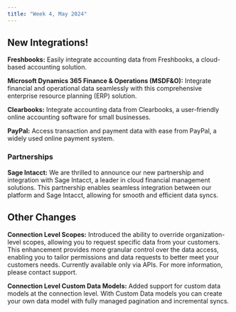 ```yaml
---
title: "Week 4, May 2024"
---
```


## New Integrations!

**Freshbooks:** Easily integrate accounting data from Freshbooks, a cloud-based accounting solution.

**Microsoft Dynamics 365 Finance & Operations (MSDF&O):** Integrate financial and operational data seamlessly with this comprehensive enterprise resource planning (ERP) solution.

**Clearbooks:** Integrate accounting data from Clearbooks, a user-friendly online accounting software for small businesses.

**PayPal:** Access transaction and payment data with ease from PayPal, a widely used online payment system.

### Partnerships

**Sage Intacct:** We are thrilled to announce our new partnership and integration with Sage Intacct, a leader in cloud financial management solutions. This partnership enables seamless integration between our platform and Sage Intacct, allowing for smooth and efficient data syncs.

## Other Changes

**Connection Level Scopes:** Introduced the ability to override organization-level scopes, allowing you to request specific data from your customers. This enhancement provides more granular control over the data access, enabling you to tailor permissions and data requests to better meet your customers needs. Currently available only via APIs. For more information, please contact support.

**Connection Level Custom Data Models:** Added support for custom data models at the connection level. With Custom Data models you can create your own data model with fully managed pagination and incremental syncs.
